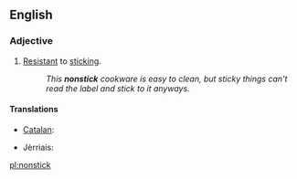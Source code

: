 ==English==

===Adjective===
{{en-adj|-}}

#[[resistant|Resistant]] to [[stick]]ing.
#:''This '''nonstick''' cookware is easy to clean, but sticky things can't read the label and stick to it anyways.''

====Translations====
{{trans-top|resistant to sticking}}
* [[Catalan]]: {{t-|ca|antiadherent|m|f}}
{{trans-mid}}
* Jèrriais: {{tø|roa-jer|non-cliuteux}}
{{trans-bottom}}

[[pl:nonstick]]
